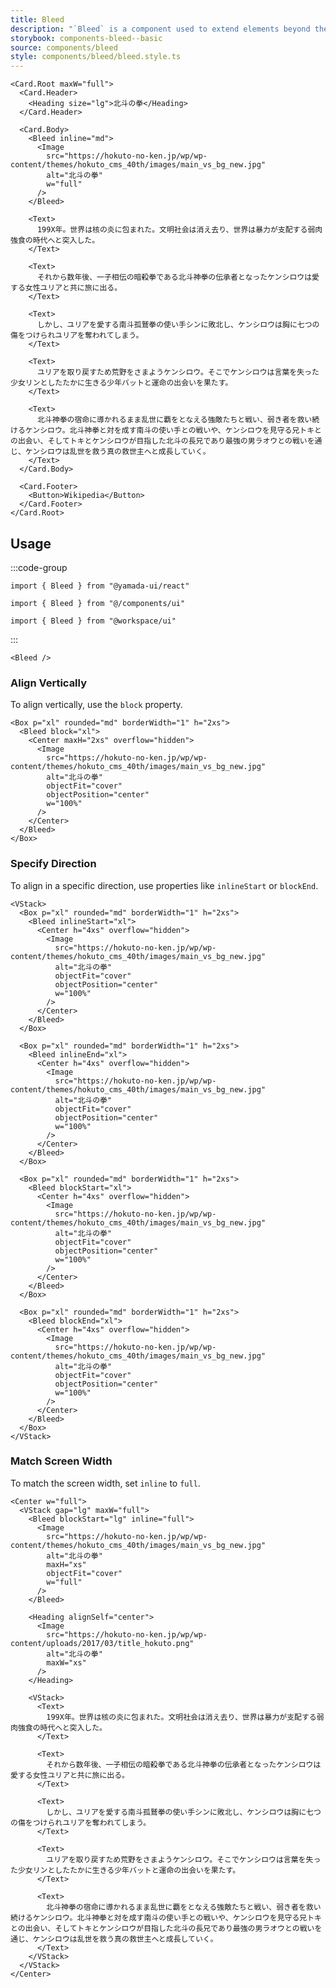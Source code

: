 ```yaml
---
title: Bleed
description: "`Bleed` is a component used to extend elements beyond the boundaries of a container."
storybook: components-bleed--basic
source: components/bleed
style: components/bleed/bleed.style.ts
---
```


```tsx preview
<Card.Root maxW="full">
  <Card.Header>
    <Heading size="lg">北斗の拳</Heading>
  </Card.Header>

  <Card.Body>
    <Bleed inline="md">
      <Image
        src="https://hokuto-no-ken.jp/wp/wp-content/themes/hokuto_cms_40th/images/main_vs_bg_new.jpg"
        alt="北斗の拳"
        w="full"
      />
    </Bleed>

    <Text>
      199X年。世界は核の炎に包まれた。文明社会は消え去り、世界は暴力が支配する弱肉強食の時代へと突入した。
    </Text>

    <Text>
      それから数年後、一子相伝の暗殺拳である北斗神拳の伝承者となったケンシロウは愛する女性ユリアと共に旅に出る。
    </Text>

    <Text>
      しかし、ユリアを愛する南斗孤鷲拳の使い手シンに敗北し、ケンシロウは胸に七つの傷をつけられユリアを奪われてしまう。
    </Text>

    <Text>
      ユリアを取り戻すため荒野をさまようケンシロウ。そこでケンシロウは言葉を失った少女リンとしたたかに生きる少年バットと運命の出会いを果たす。
    </Text>

    <Text>
      北斗神拳の宿命に導かれるまま乱世に覇をとなえる強敵たちと戦い、弱き者を救い続けるケンシロウ。北斗神拳と対を成す南斗の使い手との戦いや、ケンシロウを見守る兄トキとの出会い、そしてトキとケンシロウが目指した北斗の長兄であり最強の男ラオウとの戦いを通じ、ケンシロウは乱世を救う真の救世主へと成長していく。
    </Text>
  </Card.Body>

  <Card.Footer>
    <Button>Wikipedia</Button>
  </Card.Footer>
</Card.Root>
```

## Usage

:::code-group

```tsx [package]
import { Bleed } from "@yamada-ui/react"
```

```tsx [alias]
import { Bleed } from "@/components/ui"
```

```tsx [monorepo]
import { Bleed } from "@workspace/ui"
```

:::

```tsx
<Bleed />
```

### Align Vertically

To align vertically, use the `block` property.

```tsx preview
<Box p="xl" rounded="md" borderWidth="1" h="2xs">
  <Bleed block="xl">
    <Center maxH="2xs" overflow="hidden">
      <Image
        src="https://hokuto-no-ken.jp/wp/wp-content/themes/hokuto_cms_40th/images/main_vs_bg_new.jpg"
        alt="北斗の拳"
        objectFit="cover"
        objectPosition="center"
        w="100%"
      />
    </Center>
  </Bleed>
</Box>
```

### Specify Direction

To align in a specific direction, use properties like `inlineStart` or `blockEnd`.

```tsx preview
<VStack>
  <Box p="xl" rounded="md" borderWidth="1" h="2xs">
    <Bleed inlineStart="xl">
      <Center h="4xs" overflow="hidden">
        <Image
          src="https://hokuto-no-ken.jp/wp/wp-content/themes/hokuto_cms_40th/images/main_vs_bg_new.jpg"
          alt="北斗の拳"
          objectFit="cover"
          objectPosition="center"
          w="100%"
        />
      </Center>
    </Bleed>
  </Box>

  <Box p="xl" rounded="md" borderWidth="1" h="2xs">
    <Bleed inlineEnd="xl">
      <Center h="4xs" overflow="hidden">
        <Image
          src="https://hokuto-no-ken.jp/wp/wp-content/themes/hokuto_cms_40th/images/main_vs_bg_new.jpg"
          alt="北斗の拳"
          objectFit="cover"
          objectPosition="center"
          w="100%"
        />
      </Center>
    </Bleed>
  </Box>

  <Box p="xl" rounded="md" borderWidth="1" h="2xs">
    <Bleed blockStart="xl">
      <Center h="4xs" overflow="hidden">
        <Image
          src="https://hokuto-no-ken.jp/wp/wp-content/themes/hokuto_cms_40th/images/main_vs_bg_new.jpg"
          alt="北斗の拳"
          objectFit="cover"
          objectPosition="center"
          w="100%"
        />
      </Center>
    </Bleed>
  </Box>

  <Box p="xl" rounded="md" borderWidth="1" h="2xs">
    <Bleed blockEnd="xl">
      <Center h="4xs" overflow="hidden">
        <Image
          src="https://hokuto-no-ken.jp/wp/wp-content/themes/hokuto_cms_40th/images/main_vs_bg_new.jpg"
          alt="北斗の拳"
          objectFit="cover"
          objectPosition="center"
          w="100%"
        />
      </Center>
    </Bleed>
  </Box>
</VStack>
```

### Match Screen Width

To match the screen width, set `inline` to `full`.

```tsx preview iframe
<Center w="full">
  <VStack gap="lg" maxW="full">
    <Bleed blockStart="lg" inline="full">
      <Image
        src="https://hokuto-no-ken.jp/wp/wp-content/themes/hokuto_cms_40th/images/main_vs_bg_new.jpg"
        alt="北斗の拳"
        maxH="xs"
        objectFit="cover"
        w="full"
      />
    </Bleed>

    <Heading alignSelf="center">
      <Image
        src="https://hokuto-no-ken.jp/wp/wp-content/uploads/2017/03/title_hokuto.png"
        alt="北斗の拳"
        maxW="xs"
      />
    </Heading>

    <VStack>
      <Text>
        199X年。世界は核の炎に包まれた。文明社会は消え去り、世界は暴力が支配する弱肉強食の時代へと突入した。
      </Text>

      <Text>
        それから数年後、一子相伝の暗殺拳である北斗神拳の伝承者となったケンシロウは愛する女性ユリアと共に旅に出る。
      </Text>

      <Text>
        しかし、ユリアを愛する南斗孤鷲拳の使い手シンに敗北し、ケンシロウは胸に七つの傷をつけられユリアを奪われてしまう。
      </Text>

      <Text>
        ユリアを取り戻すため荒野をさまようケンシロウ。そこでケンシロウは言葉を失った少女リンとしたたかに生きる少年バットと運命の出会いを果たす。
      </Text>

      <Text>
        北斗神拳の宿命に導かれるまま乱世に覇をとなえる強敵たちと戦い、弱き者を救い続けるケンシロウ。北斗神拳と対を成す南斗の使い手との戦いや、ケンシロウを見守る兄トキとの出会い、そしてトキとケンシロウが目指した北斗の長兄であり最強の男ラオウとの戦いを通じ、ケンシロウは乱世を救う真の救世主へと成長していく。
      </Text>
    </VStack>
  </VStack>
</Center>
```
